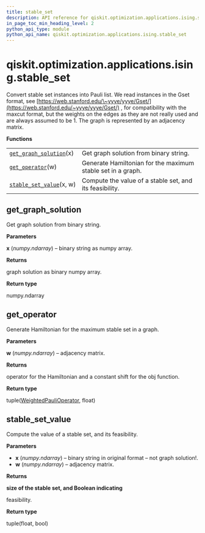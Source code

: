```yaml
---
title: stable_set
description: API reference for qiskit.optimization.applications.ising.stable_set
in_page_toc_min_heading_level: 2
python_api_type: module
python_api_name: qiskit.optimization.applications.ising.stable_set
---
```


<span id="module-qiskit.optimization.applications.ising.stable_set" />

<span id="qiskit-optimization-applications-ising-stable-set" />

# qiskit.optimization.applications.ising.stable\_set

Convert stable set instances into Pauli list. We read instances in the Gset format, see [https://web.stanford.edu/\~yyye/yyye/Gset/](https://web.stanford.edu/~yyye/yyye/Gset/) , for compatibility with the maxcut format, but the weights on the edges as they are not really used and are always assumed to be 1. The graph is represented by an adjacency matrix.

**Functions**

|                                                                                                                                                                         |                                                             |
| ----------------------------------------------------------------------------------------------------------------------------------------------------------------------- | ----------------------------------------------------------- |
| [`get_graph_solution`](#qiskit.optimization.applications.ising.stable_set.get_graph_solution "qiskit.optimization.applications.ising.stable_set.get_graph_solution")(x) | Get graph solution from binary string.                      |
| [`get_operator`](#qiskit.optimization.applications.ising.stable_set.get_operator "qiskit.optimization.applications.ising.stable_set.get_operator")(w)                   | Generate Hamiltonian for the maximum stable set in a graph. |
| [`stable_set_value`](#qiskit.optimization.applications.ising.stable_set.stable_set_value "qiskit.optimization.applications.ising.stable_set.stable_set_value")(x, w)    | Compute the value of a stable set, and its feasibility.     |

## get\_graph\_solution

<Function id="qiskit.optimization.applications.ising.stable_set.get_graph_solution" github="https://github.com/qiskit-community/qiskit-aqua/tree/stable/0.8/qiskit/optimization/applications/ising/stable_set.py" signature="get_graph_solution(x)">
  Get graph solution from binary string.

  **Parameters**

  **x** (*numpy.ndarray*) – binary string as numpy array.

  **Returns**

  graph solution as binary numpy array.

  **Return type**

  numpy.ndarray
</Function>

## get\_operator

<Function id="qiskit.optimization.applications.ising.stable_set.get_operator" github="https://github.com/qiskit-community/qiskit-aqua/tree/stable/0.8/qiskit/optimization/applications/ising/stable_set.py" signature="get_operator(w)">
  Generate Hamiltonian for the maximum stable set in a graph.

  **Parameters**

  **w** (*numpy.ndarray*) – adjacency matrix.

  **Returns**

  operator for the Hamiltonian and a constant shift for the obj function.

  **Return type**

  tuple([WeightedPauliOperator](qiskit.aqua.operators.legacy.WeightedPauliOperator "qiskit.aqua.operators.legacy.WeightedPauliOperator"), float)
</Function>

## stable\_set\_value

<Function id="qiskit.optimization.applications.ising.stable_set.stable_set_value" github="https://github.com/qiskit-community/qiskit-aqua/tree/stable/0.8/qiskit/optimization/applications/ising/stable_set.py" signature="stable_set_value(x, w)">
  Compute the value of a stable set, and its feasibility.

  **Parameters**

  *   **x** (*numpy.ndarray*) – binary string in original format – not graph solution!.
  *   **w** (*numpy.ndarray*) – adjacency matrix.

  **Returns**

  **size of the stable set, and Boolean indicating**

  feasibility.

  **Return type**

  tuple(float, bool)
</Function>

